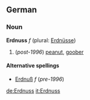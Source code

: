 ==German==
===Noun===
'''Erdnuss''' ''f'' (plural: [[Erdnüsse]])

# (''post-1996'') [[peanut]], [[goober]]

====Alternative spellings====
*[[Erdnuß]] ''f'' (''pre-1996'')

[[de:Erdnuss]]
[[it:Erdnuss]]